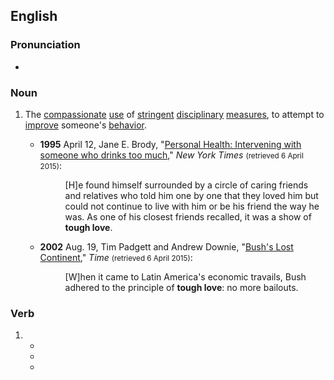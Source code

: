 ==English==
{{wikipedia}}

===Pronunciation===
* {{audio|en|En-au-tough love.ogg|Audio (AU)}}

===Noun===
{{en-noun|-}}

# {{lb|en|idiomatic}} The [[compassionate]] [[use]] of [[stringent]] [[disciplinary]] [[measure]]s, to attempt to [[improve]] someone's [[behavior]].
#* '''1995''' April 12, Jane E. Brody, "[http://www.nytimes.com/1995/04/12/us/personal-health-intervening-with-someone-who-drinks-too-much.html Personal Health: Intervening with someone who drinks too much]," ''New York Times'' <small>(retrieved 6 April 2015)</small>:
#*: [H]e found himself surrounded by a circle of caring friends and relatives who told him one by one that they loved him but could not continue to live with him or be his friend the way he was. As one of his closest friends recalled, it was a show of '''tough love'''.
#* '''2002''' Aug. 19, Tim Padgett and Andrew Downie, "[http://www.time.com/time/magazine/article/0,9171,1003043,00.html Bush's Lost Continent]," ''Time'' <small>(retrieved 6 April 2015)</small>:
#*: [W]hen it came to Latin America's economic travails, Bush adhered to the principle of '''tough love''': no more bailouts.

===Verb===
{{en-verb}}

# {{alt form|en|tough-love}}
#* {{quote-book|en|year=1986|title=One step ahead: early-intervention strategies for adolescent drug problems|author=Joseph A. Muldoon, James F. Crowley|page=137 |ISBN=|passage=She could not be "'''tough loved'''" into improving her behavior and saddling her with full responsibility for her problems would have been inappropriate.}}
#* {{quote-book|en|year=1997 |title=Correctional assessment, casework, and counseling |author=Anthony Walsh |page=241 |ISBN=|passage=These folks "'''tough loved'''" Jim into sobriety.}}
#* {{quote-book|en|year=2013 |title=Queering Teen Culture: All-American Boys and Same-Sex Desire in Film and Television|author=Jeffery P Dennis |page=33 |ISBN=|passage=The biggest fear of the adults and the audience was that they would fall prey to the gangsters who offered cars, zoot suits, and dough in exchange for a few minor “jobs,” but all they needed was a caring newspaper reporter, cop, or priest to '''tough love''' them onto the straight and narrow.}}